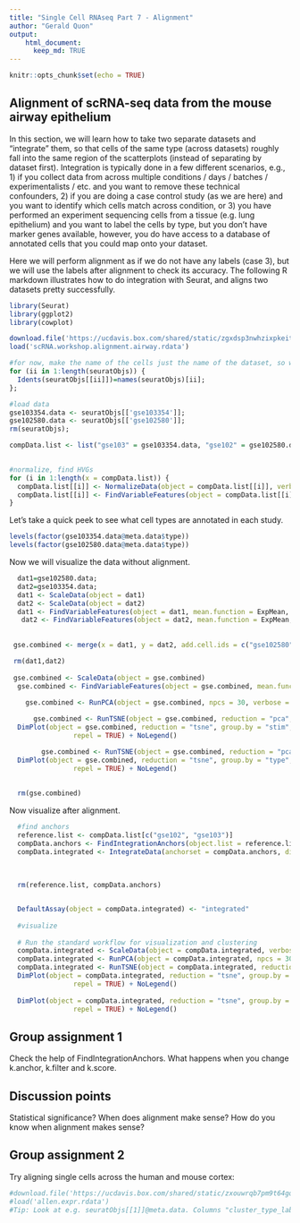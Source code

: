 ---
title: "Single Cell RNAseq Part 7 - Alignment"
author: "Gerald Quon"
output:
    html_document:
      keep_md: TRUE
---

```{r, include=FALSE}
knitr::opts_chunk$set(echo = TRUE)
```

## Alignment of scRNA-seq data from the mouse airway epithelium

In this section, we will learn how to take two separate datasets and "integrate" them, so that cells of the same type (across datasets) roughly fall into the same region of the scatterplots (instead of separating by dataset first). Integration is typically done in a few different scenarios, e.g., 1) if you collect data from across multiple conditions / days / batches / experimentalists / etc. and you want to remove these technical confounders, 2) if you are doing a case control study (as we are here) and you want to identify which cells match across condition, or 3) you have performed an experiment sequencing cells from a tissue (e.g. lung epithelium) and you want to label the cells by type, but you don't have marker genes available, however, you do have access to a database of annotated cells that you could map onto your dataset.

Here we will perform alignment as if we do not have any labels (case 3), but we will use the labels after alignment to check its accuracy. The following R markdown illustrates how to do integration with Seurat, and aligns two datasets pretty successfully.

```{r preprocess}
library(Seurat)
library(ggplot2)
library(cowplot)

download.file('https://ucdavis.box.com/shared/static/zgxdsp3nwhzixpkeitftkgzq3phlsear.rdata','scRNA.workshop.alignment.airway.rdata', mode='wb')
load('scRNA.workshop.alignment.airway.rdata')

#for now, make the name of the cells just the name of the dataset, so we can easily visualize batch or condition effect
for (ii in 1:length(seuratObjs)) {
  Idents(seuratObjs[[ii]])=names(seuratObjs)[ii];
};

#load data
gse103354.data <- seuratObjs[['gse103354']];
gse102580.data <- seuratObjs[['gse102580']];
rm(seuratObjs);

compData.list <- list("gse103" = gse103354.data, "gse102" = gse102580.data)

  
#normalize, find HVGs
for (i in 1:length(x = compData.list)) {
  compData.list[[i]] <- NormalizeData(object = compData.list[[i]], verbose = FALSE)
  compData.list[[i]] <- FindVariableFeatures(object = compData.list[[i]], selection.method = "vst", nfeatures = 2000, verbose = FALSE)
}
```


Let's take a quick peek to see what cell types are annotated in each study.

```{r celltypepeek}
levels(factor(gse103354.data@meta.data$type))
levels(factor(gse102580.data@meta.data$type))
```


Now we will visualize the data without alignment.

```{r data_visualization_without_alignment}

  
  dat1=gse102580.data;
  dat2=gse103354.data;
  dat1 <- ScaleData(object = dat1)
  dat2 <- ScaleData(object = dat2)
  dat1 <- FindVariableFeatures(object = dat1, mean.function = ExpMean, dispersion.function = LogVMR, x.low.cutoff = 0.125, x.high.cutoff = 4, y.cutoff = 0.5)
   dat2 <- FindVariableFeatures(object = dat2, mean.function = ExpMean, dispersion.function = LogVMR, x.low.cutoff = 0.125, x.high.cutoff = 4, y.cutoff = 0.5)
  
  
 gse.combined <- merge(x = dat1, y = dat2, add.cell.ids = c("gse102580", "gse103354"), project = "airwayepithelium")

 rm(dat1,dat2)
 
 gse.combined <- ScaleData(object = gse.combined)
  gse.combined <- FindVariableFeatures(object = gse.combined, mean.function = ExpMean, dispersion.function = LogVMR, x.low.cutoff = 0.125, x.high.cutoff = 4, y.cutoff = 0.5)
  
    gse.combined <- RunPCA(object = gse.combined, npcs = 30, verbose = FALSE)

      gse.combined <- RunTSNE(object = gse.combined, reduction = "pca", dims = 1:20)
  DimPlot(object = gse.combined, reduction = "tsne", group.by = "stim", label = TRUE, 
                repel = TRUE) + NoLegend()

        gse.combined <- RunTSNE(object = gse.combined, reduction = "pca", dims = 1:20)
  DimPlot(object = gse.combined, reduction = "tsne", group.by = "type", label = TRUE, 
                repel = TRUE) + NoLegend()
 
 
  rm(gse.combined)
```
  

Now visualize after alignment.
  
```{r seuratAlignment}

  #find anchors
  reference.list <- compData.list[c("gse102", "gse103")]
  compData.anchors <- FindIntegrationAnchors(object.list = reference.list, dims = 1:30)
  compData.integrated <- IntegrateData(anchorset = compData.anchors, dims = 1:30)
  
  
  
  rm(reference.list, compData.anchors)


  DefaultAssay(object = compData.integrated) <- "integrated"
  
  #visualize
    
  # Run the standard workflow for visualization and clustering
  compData.integrated <- ScaleData(object = compData.integrated, verbose = FALSE)
  compData.integrated <- RunPCA(object = compData.integrated, npcs = 30, verbose = FALSE)
  compData.integrated <- RunTSNE(object = compData.integrated, reduction = "pca", dims = 1:30)
  DimPlot(object = compData.integrated, reduction = "tsne", group.by = "stim", label = TRUE, 
                repel = TRUE) + NoLegend()
 
  DimPlot(object = compData.integrated, reduction = "tsne", group.by = "type", label = TRUE, 
                repel = TRUE) + NoLegend()

```

## Group assignment 1

Check the help of FindIntegrationAnchors. What happens when you change k.anchor, k.filter and k.score.

## Discussion points

Statistical significance?
When does alignment make sense?
How do you know when alignment makes sense?

## Group assignment 2

Try aligning single cells across the human and mouse cortex:
```{r}
#download.file('https://ucdavis.box.com/shared/static/zxouwrqb7pm9t64gqyuqdrl637749a7y.rdata','allen.expr.rdata', mode='wb')
#load('allen.expr.rdata')
#Tip: Look at e.g. seuratObjs[[1]]@meta.data. Columns "cluster_type_label" and "cluster_subtype_label" will be useful for visualization.

```